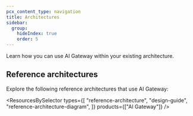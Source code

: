 ```yaml
---
pcx_content_type: navigation
title: Architectures
sidebar:
  group:
    hideIndex: true
    order: 5
---
```



Learn how you can use AI Gateway within your existing architecture.

## Reference architectures

Explore the following <GlossaryTooltip term="reference architecture">reference architectures</GlossaryTooltip> that use AI Gateway:

<ResourcesBySelector
	types={[
		"reference-architecture",
		"design-guide",
		"reference-architecture-diagram",
	]}
	products={["AI Gateway"]}
/>
